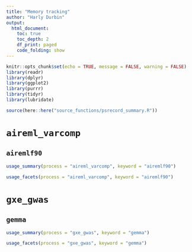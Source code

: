 ```yaml
---
title: "Memory tracking"
author: "Harly Durbin"
output:
  html_document:
    toc: true
    toc_depth: 2
    df_print: paged
    code_folding: show
---
```


```r
knitr::opts_chunk$set(echo = TRUE, message = FALSE, warning = FALSE)
library(readr)
library(dplyr)
library(ggplot2)
library(purrr)
library(tidyr)
library(lubridate)

source(here::here("source_functions/psrecord_summary.R"))
```

# `aireml_varcomp`

## `airemlf90`

```r
usage_summary(process = "aireml_varcomp", keyword = "airemlf90")
```

```r
usage_facets(process = "aireml_varcomp", keyword = "airemlf90")
```

# `gxe_gwas`

## `gemma`

```r
usage_summary(process = "gxe_gwas", keyword = "gemma")
```

```r
usage_facets(process = "gxe_gwas", keyword = "gemma")
```